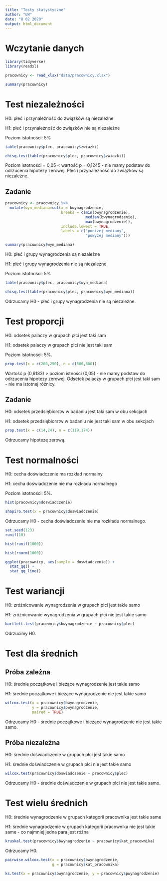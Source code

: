 ```yaml
---
title: "Testy statystyczne"
author: "ŁW"
date: "8 02 2020"
output: html_document
---
```


# Wczytanie danych

```r
library(tidyverse)
library(readxl)

pracownicy <- read_xlsx("data/pracownicy.xlsx")

summary(pracownicy)
```

# Test niezależności

H0: płeć i przynależność do związków są niezależne

H1: płeć i przynależność do związków nie są niezależne

Poziom istotności: 5%

```r
table(pracownicy$plec, pracownicy$zwiazki)
```

```r
chisq.test(table(pracownicy$plec, pracownicy$zwiazki))
```

Poziom istotności = 0,05 < wartość p = 0,1245 - nie mamy podstaw do odrzucenia hipotezy zerowej. Płeć i przynależność do związków są niezależne.

## Zadanie

```r
pracownicy <- pracownicy %>% 
  mutate(wyn_mediana=cut(x = bwynagrodzenie, 
                         breaks = c(min(bwynagrodzenie),
                                    median(bwynagrodzenie),
                                    max(bwynagrodzenie)), 
                         include.lowest = TRUE, 
                         labels = c("poniżej mediany", 
                                    "powyżej mediany")))

summary(pracownicy$wyn_mediana)
```

H0: płeć i grupy wynagrodzenia są niezależne

H1: płeć i grupy wynagrodzenia nie są niezależne

Poziom istotności: 5%

```r
table(pracownicy$plec, pracownicy$wyn_mediana)
```

```r
chisq.test(table(pracownicy$plec, pracownicy$wyn_mediana))
```

Odrzucamy H0 - płeć i grupy wynagrodzenia nie są niezależne.

# Test proporcji

H0: odsetek palaczy w grupach płci jest taki sam

H1: odsetek palaczy w grupach płci nie jest taki sam

Poziom istotności: 5%.

```r
prop.test(x = c(200,250), n = c(500,600))
```

Wartość p (0,6183) > poziom istności (0,05) - nie mamy podstaw do odrzucenia hipotezy zerowej. Odsetek palaczy w grupach płci jest taki sam - nie ma istotnej różnicy.

## Zadanie

H0: odsetek przedsiębiorstw w badaniu jest taki sam w obu sekcjach

H1: odsetek przedsiębiorstw w badaniu nie jest taki sam w obu sekcjach

```r
prop.test(x = c(14,24), n = c(119,174))
```

Odrzucamy hipotezę zerową.

# Test normalności

H0: cecha doświadczenie ma rozkład normalny

H1: cecha doświadczenie nie ma rozkładu normalnego

Poziom istotności: 5%.

```r
hist(pracownicy$doswiadczenie)
```

```r
shapiro.test(x = pracownicy$doswiadczenie)
```

Odrzucamy H0 - cecha doświadczenie nie ma rozkładu normalnego.

```r
set.seed(123)
runif(10)
```

```r
hist(runif(1000))
```

```r
hist(rnorm(1000))
```

```r
ggplot(pracownicy, aes(sample = doswiadczenie)) +
  stat_qq() +
  stat_qq_line()
```

# Test wariancji

H0: zróżnicowanie wynagrodzenia w grupach płci jest takie samo

H1: zróżnicowanie wynagrodzenia w grupach płci nie jest takie samo

```r
bartlett.test(pracownicy$bwynagrodzenie ~ pracownicy$plec)
```

Odrzucimy H0.

# Test dla średnich

## Próba zależna

H0: średnie początkowe i bieżące wynagrodzenie jest takie samo

H1: średnie początkowe i bieżące wynagrodzenie nie jest takie samo

```r
wilcox.test(x = pracownicy$bwynagrodzenie, 
            y = pracownicy$pwynagrodzenie, 
            paired = TRUE)
```

Odrzucamy H0 - średnie początkowe i bieżące wynagrodzenie nie jest takie samo.

## Próba niezależna

H0: średnie doświadczenie w grupach płci jest takie samo

H1: średnie doświadczenie w grupach płci nie jest takie samo

```r
wilcox.test(pracownicy$doswiadczenie ~ pracownicy$plec)
```

Odrzucamy H0 - średnie doświadczenie w grupach płci nie jest takie samo.

# Test wielu średnich

H0: średnie wynagrodzenie w grupach kategorii pracownika jest takie same

H1: średnie wynagrodzenie w grupach kategorii pracownika nie jest takie same - co najmniej jedna para jest różna

```r
kruskal.test(pracownicy$bwynagrodzenie ~ pracownicy$kat_pracownika)
```

Odrzucamy H0.

```r
pairwise.wilcox.test(x = pracownicy$bwynagrodzenie,
                     g = pracownicy$kat_pracownika)
```

```r
ks.test(x = pracownicy$bwynagrodzenie, y = pracownicy$pwynagrodzenie)
```






